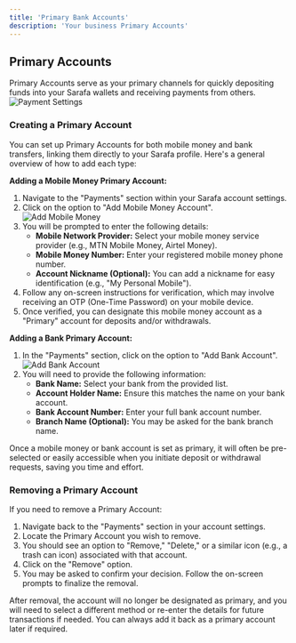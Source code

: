 ```yaml
---
title: 'Primary Bank Accounts'
description: 'Your business Primary Accounts'
---
```


## Primary Accounts

Primary Accounts serve as your primary channels for quickly depositing funds into your Sarafa wallets and receiving payments from others.
<img src="/images/payment-settings.png" alt="Payment Settings" />


### Creating a Primary Account

You can set up Primary Accounts for both mobile money and bank transfers, linking them directly to your Sarafa profile. Here's a general overview of how to add each type:

**Adding a Mobile Money Primary Account:**

1.  Navigate to the "Payments" section within your Sarafa account settings.
2.  Click on the option to "Add Mobile Money Account".
    <img src="/images/primary-mobile.png" alt="Add Mobile Money" />
3.  You will be prompted to enter the following details:
    * **Mobile Network Provider:** Select your mobile money service provider (e.g., MTN Mobile Money, Airtel Money).
    * **Mobile Money Number:** Enter your registered mobile money phone number.
    * **Account Nickname (Optional):** You can add a nickname for easy identification (e.g., "My Personal Mobile").
4.  Follow any on-screen instructions for verification, which may involve receiving an OTP (One-Time Password) on your mobile device.
5.  Once verified, you can designate this mobile money account as a "Primary" account for deposits and/or withdrawals.

**Adding a Bank Primary Account:**

1.  In the "Payments" section, click on the option to "Add Bank Account".
    <img src="/images/primary-bank.png" alt="Add Bank Account" />
2.  You will need to provide the following information:
    * **Bank Name:** Select your bank from the provided list.
    * **Account Holder Name:** Ensure this matches the name on your bank account.
    * **Bank Account Number:** Enter your full bank account number.
    * **Branch Name (Optional):** You may be asked for the bank branch name.

Once a mobile money or bank account is set as primary, it will often be pre-selected or easily accessible when you initiate deposit or withdrawal requests, saving you time and effort.

### Removing a Primary Account

If you need to remove a Primary Account:

1.  Navigate back to the "Payments" section in your account settings.
2.  Locate the Primary Account you wish to remove.
3.  You should see an option to "Remove," "Delete," or a similar icon (e.g., a trash can icon) associated with that account.
4.  Click on the "Remove" option.
5.  You may be asked to confirm your decision. Follow the on-screen prompts to finalize the removal.

After removal, the account will no longer be designated as primary, and you will need to select a different method or re-enter the details for future transactions if needed. You can always add it back as a primary account later if required.